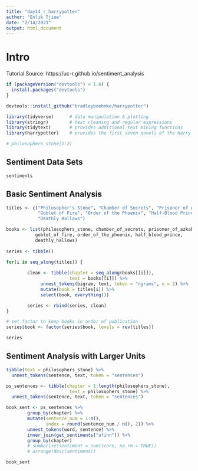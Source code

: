 ```yaml
---
title: "day14_r_harrypotter"
author: "Enlik Tjioe"
date: "2/14/2021"
output: html_document
---
```



# Intro

Tutorial Source: https://uc-r.github.io/sentiment_analysis


```r
if (packageVersion("devtools") < 1.6) {
  install.packages("devtools")
}

devtools::install_github("bradleyboehmke/harrypotter")
```

```r
library(tidyverse)      # data manipulation & plotting
library(stringr)        # text cleaning and regular expressions
library(tidytext)       # provides additional text mining functions
library(harrypotter)    # provides the first seven novels of the Harry Potter series
```

```r
# philosophers_stone[1:2]
```

## Sentiment Data Sets
```r
sentiments
```


## Basic Sentiment Analysis
```r
titles <- c("Philosopher's Stone", "Chamber of Secrets", "Prisoner of Azkaban",
            "Goblet of Fire", "Order of the Phoenix", "Half-Blood Prince",
            "Deathly Hallows")

books <- list(philosophers_stone, chamber_of_secrets, prisoner_of_azkaban,
           goblet_of_fire, order_of_the_phoenix, half_blood_prince,
           deathly_hallows)
  
series <- tibble()

for(i in seq_along(titles)) {
        
        clean <- tibble(chapter = seq_along(books[[i]]),
                        text = books[[i]]) %>%
             unnest_tokens(bigram, text, token = "ngrams", n = 2) %>%
             mutate(book = titles[i]) %>%
             select(book, everything())

        series <- rbind(series, clean)
}

# set factor to keep books in order of publication
series$book <- factor(series$book, levels = rev(titles))

series
```

## Sentiment Analysis with Larger Units
```r
tibble(text = philosophers_stone) %>% 
  unnest_tokens(sentence, text, token = "sentences")
```

```r
ps_sentences <- tibble(chapter = 1:length(philosophers_stone),
                        text = philosophers_stone) %>% 
  unnest_tokens(sentence, text, token = "sentences")
```

```r
book_sent <- ps_sentences %>%
        group_by(chapter) %>%
        mutate(sentence_num = 1:n(),
               index = round(sentence_num / n(), 2)) %>%
        unnest_tokens(word, sentence) %>%
        inner_join(get_sentiments("afinn")) %>%
        group_by(chapter)
        # summarise(sentiment = sum(score, na.rm = TRUE))
        # arrange(desc(sentiment))

book_sent
```


